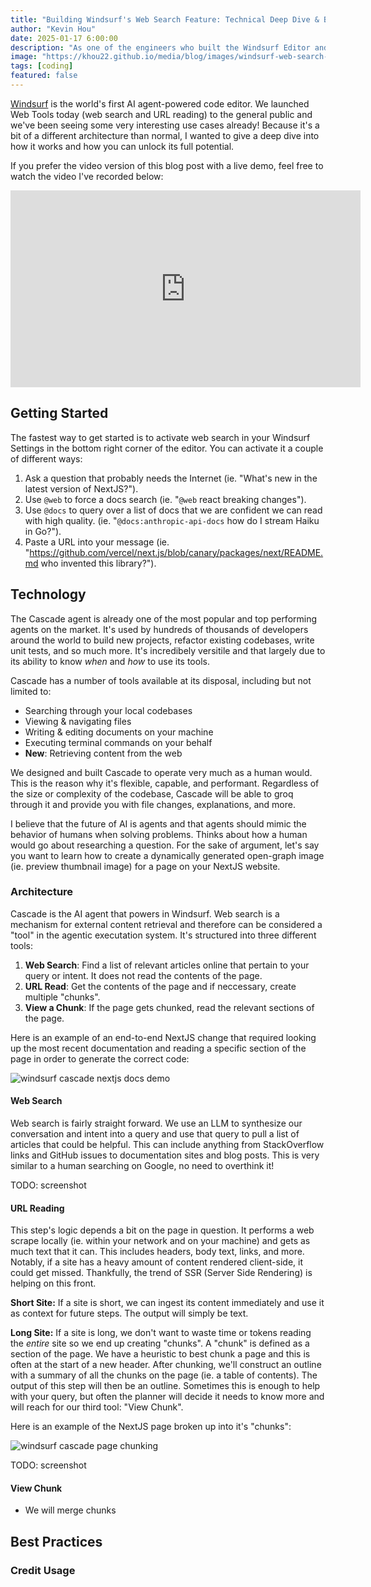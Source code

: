 ```yaml
---
title: "Building Windsurf's Web Search Feature: Technical Deep Dive & Best Practices"
author: "Kevin Hou"
date: 2025-01-17 6:00:00
description: "As one of the engineers who built the Windsurf Editor and the new web search feature, I wanted to share a deep dive on how it works and how to unlock its full potential."
image: "https://khou22.github.io/media/blog/images/windsurf-web-search-tutorial/cover.png"
tags: [coding]
featured: false
---
```


[Windsurf](https://wind.surf/) is the world's first AI agent-powered code editor. We launched Web Tools today (web search and URL reading) to the general public and we've been seeing some very interesting use cases already! Because it's a bit of a different architecture than normal, I wanted to give a deep dive into how it works and how you can unlock its full potential.

If you prefer the video version of this blog post with a live demo, feel free to watch the video I've recorded below:

<iframe
  width="560"
  height="315"
  src="https://www.youtube.com/embed/moIySJ4d0UY?si=KbvkLnuFzHn974kB"
  title="YouTube video player"
  frameborder="0"
  allow="accelerometer; autoplay; clipboard-write; encrypted-media; gyroscope; picture-in-picture; web-share"
  referrerpolicy="strict-origin-when-cross-origin"
  allowfullscreen
></iframe>

## Getting Started

The fastest way to get started is to activate web search in your Windsurf Settings in the bottom right corner of the editor. You can activate it a couple of different ways:

1. Ask a question that probably needs the Internet (ie. "What's new in the latest version of NextJS?").
2. Use `@web` to force a docs search (ie. "`@web` react breaking changes").
3. Use `@docs` to query over a list of docs that we are confident we can read with high quality. (ie. "`@docs:anthropic-api-docs` how do I stream Haiku in Go?").
4. Paste a URL into your message (ie. "https://github.com/vercel/next.js/blob/canary/packages/next/README.md who invented this library?").

## Technology

The Cascade agent is already one of the most popular and top performing agents on the market. It's used by hundreds of thousands of developers around the world to build new projects, refactor existing codebases, write unit tests, and so much more. It's incredibely versitile and that largely due to its ability to know _when_ and _how_ to use its tools.

Cascade has a number of tools available at its disposal, including but not limited to:

- Searching through your local codebases
- Viewing & navigating files
- Writing & editing documents on your machine
- Executing terminal commands on your behalf
- **New**: Retrieving content from the web

We designed and built Cascade to operate very much as a human would. This is the reason why it's flexible, capable, and performant. Regardless of the size or complexity of the codebase, Cascade will be able to groq through it and provide you with file changes, explanations, and more.

I believe that the future of AI is agents and that agents should mimic the behavior of humans when solving problems. Thinks about how a human would go about researching a question. For the sake of argument, let's say you want to learn how to create a dynamically generated open-graph image (ie. preview thumbnail image) for a page on your NextJS website.

### Architecture

Cascade is the AI agent that powers in Windsurf. Web search is a mechanism for external content retrieval and therefore can be considered a "tool" in the agentic executation system. It's structured into three different tools:

1. **Web Search**: Find a list of relevant articles online that pertain to your query or intent. It does not read the contents of the page.
2. **URL Read**: Get the contents of the page and if neccessary, create multiple "chunks".
3. **View a Chunk**: If the page gets chunked, read the relevant sections of the page.

Here is an example of an end-to-end NextJS change that required looking up the most recent documentation and reading a specific section of the page in order to generate the correct code:

![windsurf cascade nextjs docs demo](https://khou22.github.io/media/blog/images/windsurf-web-search-tutorial/next-js-docs-lookup.png)

#### Web Search

Web search is fairly straight forward. We use an LLM to synthesize our conversation and intent into a query and use that query to pull a list of articles that could be helpful. This can include anything from StackOverflow links and GitHub issues to documentation sites and blog posts. This is very similar to a human searching on Google, no need to overthink it!

TODO: screenshot

#### URL Reading

This step's logic depends a bit on the page in question. It performs a web scrape locally (ie. within your network and on your machine) and gets as much text that it can. This includes headers, body text, links, and more. Notably, if a site has a heavy amount of content rendered client-side, it could get missed. Thankfully, the trend of SSR (Server Side Rendering) is helping on this front.

**Short Site:** If a site is short, we can ingest its content immediately and use it as context for future steps. The output will simply be text.

**Long Site:** If a site is long, we don't want to waste time or tokens reading the _entire_ site so we end up creating "chunks". A "chunk" is defined as a section of the page. We have a heuristic to best chunk a page and this is often at the start of a new header. After chunking, we'll construct an outline with a summary of all the chunks on the page (ie. a table of contents). The output of this step will then be an outline. Sometimes this is enough to help with your query, but often the planner will decide it needs to know more and will reach for our third tool: "View Chunk".

Here is an example of the NextJS page broken up into it's "chunks":

![windsurf cascade page chunking](https://khou22.github.io/media/blog/images/windsurf-web-search-tutorial/chunk-visualization.png)

TODO: screenshot

#### View Chunk

- We will merge chunks

## Best Practices

### Credit Usage
